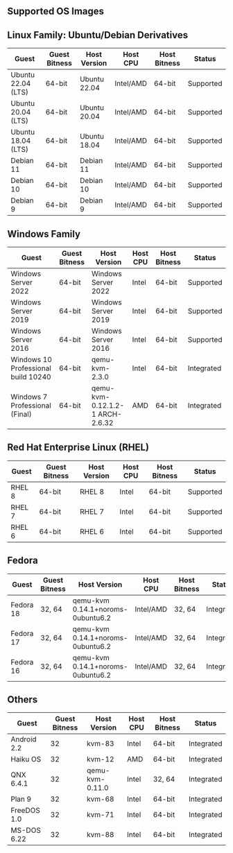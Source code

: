 ## Supported OS Images

## Linux Family: Ubuntu/Debian Derivatives

| Guest                | Guest Bitness | Host Version                       | Host CPU       | Host Bitness | Status      |
|----------------------|---------------|------------------------------------|----------------|--------------|-------------|
| Ubuntu 22.04 (LTS)   | 64-bit        | Ubuntu 22.04                       | Intel/AMD      | 64-bit       | Supported   |
| Ubuntu 20.04 (LTS)   | 64-bit        | Ubuntu 20.04                       | Intel/AMD      | 64-bit       | Supported   |
| Ubuntu 18.04 (LTS)   | 64-bit        | Ubuntu 18.04                       | Intel/AMD      | 64-bit       | Supported   |
| Debian 11            | 64-bit        | Debian 11                          | Intel/AMD      | 64-bit       | Supported   |
| Debian 10            | 64-bit        | Debian 10                          | Intel/AMD      | 64-bit       | Supported   |
| Debian 9             | 64-bit        | Debian 9                           | Intel/AMD      | 64-bit       | Supported   |

## Windows Family

| Guest                                | Guest Bitness | Host Version                                         | Host CPU | Host Bitness | Status      |
|--------------------------------------|---------------|-----------------------------------------------------|----------|--------------|-------------|
| Windows Server 2022                  | 64-bit        | Windows Server 2022                                 | Intel    | 64-bit       | Supported   |
| Windows Server 2019                  | 64-bit        | Windows Server 2019                                 | Intel    | 64-bit       | Supported   |
| Windows Server 2016                  | 64-bit        | Windows Server 2016                                 | Intel    | 64-bit       | Supported   |
| Windows 10 Professional build 10240  | 64-bit        | qemu-kvm-2.3.0                                      | Intel    | 64-bit       | Integrated  |
| Windows 7 Professional (Final)       | 64-bit        | qemu-kvm-0.12.1.2-1 ARCH-2.6.32                    | AMD      | 64-bit       | Integrated  |

## Red Hat Enterprise Linux (RHEL)

| Guest      | Guest Bitness | Host Version      | Host CPU | Host Bitness | Status      |
|------------|---------------|-------------------|----------|--------------|-------------|
| RHEL 8     | 64-bit        | RHEL 8            | Intel    | 64-bit       | Supported   |
| RHEL 7     | 64-bit        | RHEL 7            | Intel    | 64-bit       | Supported   |
| RHEL 6     | 64-bit        | RHEL 6            | Intel    | 64-bit       | Supported   |

## Fedora

| Guest     | Guest Bitness | Host Version                          | Host CPU  | Host Bitness | Status      |
|-----------|---------------|---------------------------------------|-----------|--------------|-------------|
| Fedora 18 | 32, 64        | qemu-kvm 0.14.1+noroms-0ubuntu6.2     | Intel/AMD | 32, 64       | Integrated  |
| Fedora 17 | 32, 64        | qemu-kvm 0.14.1+noroms-0ubuntu6.2     | Intel/AMD | 32, 64       | Integrated  |
| Fedora 16 | 32, 64        | qemu-kvm 0.14.1+noroms-0ubuntu6.2     | Intel/AMD | 32, 64       | Integrated  |

## Others

| Guest          | Guest Bitness | Host Version       | Host CPU | Host Bitness | Status      |
|----------------|---------------|--------------------|----------|--------------|-------------|
| Android 2.2    | 32            | kvm-83            | Intel    | 64-bit       | Integrated  |
| Haiku OS       | 32            | kvm-12            | AMD      | 64-bit       | Integrated  |
| QNX 6.4.1      | 32            | qemu-kvm-0.11.0   | Intel    | 32, 64       | Integrated  |
| Plan 9         | 32            | kvm-68            | Intel    | 64-bit       | Integrated  |
| FreeDOS 1.0    | 32            | kvm-71            | Intel    | 64-bit       | Integrated  |
| MS-DOS 6.22    | 32            | kvm-88            | Intel    | 64-bit       | Integrated  |
